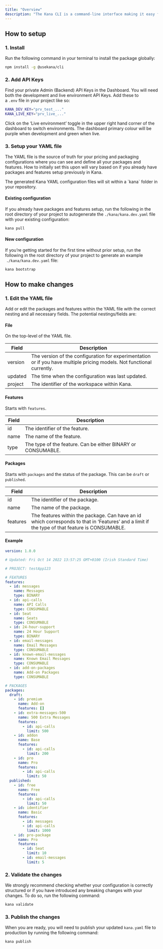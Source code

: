 ```yaml
---
title: "Overview"
description: "The Kana CLI is a command-line interface making it easy for engineers to review and update pricing and entitlement configurations programmatically. It allows you to define Kana packages and features through code without initial dashboard setup, reducing the friction to get started with Kana."
---
```


## How to setup

### 1. Install

Run the following command in your terminal to install the package globally:

```bash
npm install -g @usekana/cli
```

### 2. Add API Keys

Find your private Admin (Backend) API Keys in the Dashboard. You will need both the development and live environment API Keys. Add these to a `.env` file in your project like so:

```bash
KANA_DEV_KEY="prv_test_..."
KANA_LIVE_KEY="prv_live_..."
```

<Note>
  Click on the ‘Live environment’ toggle in the upper right hand corner of the
  dashboard to switch environments. The dashboard primary colour will be purple
  when development and green when live.
</Note>

### 3. Setup your YAML file

The YAML file is the source of truth for your pricing and packaging configurations where you can see and define all your packages and features. How to initially set this upon will vary based on if you already have packages and features setup previously in Kana.

<Note>
  The generated Kana YAML configuration files will sit within a `kana` folder in
  your repository.
</Note>

#### Existing configuration

If you already have packages and features setup, run the following in the root directory of your project to autogenerate the `./kana/kana.dev.yaml` file with your existing configuration:

```bash
kana pull
```

#### New configuration

If you’re getting started for the first time without prior setup, run the following in the root directory of your project to generate an example  `./kana/kana.dev.yaml` file:

```bash
kana bootstrap
```

## How to make changes

### 1. Edit the YAML file

Add or edit the packages and features within the YAML file with the correct nesting and all necessary fields. The potential nestings/fields are:

#### File

On the top-level of the YAML file.

| Field   | Description                                                                                                            |
| ------- | ---------------------------------------------------------------------------------------------------------------------- |
| version | The version of the configuration for experimentation or if you have multiple pricing models. Not functional currently. |
| updated | The time when the configuration was last updated.                                                                      |
| project | The identifier of the workspace within Kana.                                                                           |

#### Features

Starts with `features`.

| Field | Description                                                  |
| ----- | ------------------------------------------------------------ |
| id    | The identifier of the feature.                               |
| name  | The name of the feature.                                     |
| type  | The type of the feature. Can be either BINARY or CONSUMABLE. |

#### Packages

Starts with `packages` and the status of the package. This can be `draft` or `published`.

| Field    | Description                                                                                                                                    |
| -------- | ---------------------------------------------------------------------------------------------------------------------------------------------- |
| id       | The identifier of the package.                                                                                                                 |
| name     | The name of the package.                                                                                                                       |
| features | The features within the package. Can have an id which corresponds to that in ‘Features’ and a limit if the type of that feature is CONSUMABLE. |

#### Example

```yaml
version: 1.0.0

# Updated: Fri Oct 14 2022 13:57:25 GMT+0100 (Irish Standard Time)

# PROJECT: testApp123

# FEATURES
features:
  - id: messages
    name: Messages
    type: BINARY
  - id: api-calls
    name: API Calls
    type: CONSUMABLE
  - id: Seat
    name: Seats
    type: CONSUMABLE
  - id: 24-hour-support
    name: 24 Hour Support
    type: BINARY
  - id: email-messages
    name: Email Messages
    type: CONSUMABLE
  - id: known-email-messages
    name: Known Email Messages
    type: CONSUMABLE
  - id: add-on-packages
    name: Add-on Packages
    type: CONSUMABLE

# PACKAGES
packages:
  draft:
    - id: premium
      name: Add-on
      features: []
    - id: extra-messages-500
      name: 500 Extra Messages
      features:
        - id: api-calls
          limit: 500
    - id: addon
      name: Base
      features:
        - id: api-calls
          limit: 200
    - id: pro
      name: Pro
      features:
        - id: api-calls
          limit: 50
  published:
    - id: free
      name: Free
      features:
        - id: api-calls
          limit: 50
    - id: identifier
      name: Basic
      features:
        - id: messages
        - id: api-calls
          limit: 1000
    - id: pro-package
      name: Pro
      features:
        - id: Seat
          limit: 10
        - id: email-messages
          limit: 5
```

### 2. Validate the changes

We strongly recommend checking whether your configuration is correctly structured or if you have introduced any breaking changes with your changes. To do so, run the following command:

```bash
kana validate
```

### 3. Publish the changes

When you are ready, you will need to publish your updated `kana.yaml` file to production by running the following command:

```bash
kana publish
```
